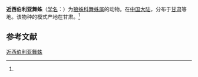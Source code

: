 {{Speciesbox
| name = 近西伯利亚舞蛛
| status = 
| status_system = 
| image = 
| genus = Alopecosa
| species = parasibirica
| authority = (Schenkel, 1963)<ref name='id13769'>{{cite web| url =http://www.bioinfo.cn/db05/BjdwSpecies.php?action=view&id=13769| title =近西伯利亚舞蛛| work =《中国动物物种编目数据库》| publisher =中国科学院微生物研究所| author =中国科学院动物研究所| accessdate =2009-04-28| deadurl =yes| archiveurl =https://web.archive.org/web/20160305040135/http://www.bioinfo.cn/db05/BjdwSpecies.php?action=view&id=13769| archivedate =2016-03-05}}</ref>
}}

'''近西伯利亚舞蛛'''（[[学名|学名]]：{{lang|la|''Alopecosa parasibirica''}}）为[[狼蛛科|狼蛛科]][[舞蛛属|舞蛛属]]的动物。在[[中国大陆|中国大陆]]，分布于[[甘肃|甘肃]]等地。该物种的模式产地在甘肃。<ref name='id13769'/>

== 参考文献 ==
{{reflist}}

{{Wikispecies|Alopecosa parasibirica}}

[[Category:舞蛛属|近西伯利亚舞蛛]]


{{蜘蛛小作品}}